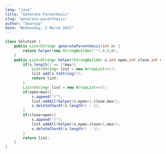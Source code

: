 ```yaml
---
lang: "java"
title: "Generate Parenthesis"
slug: "generate-parenthesis"
author: "Swaroop"
date: "Wednesday, 2 March 2022"
---
```

```java
class Solution {
    public List<String> generateParenthesis(int n) {
        return helper(new StringBuilder(""),0,0,n);
    }
    public List<String> helper(StringBuilder s,int open,int close,int max){
        if(s.length() == 2*max){
            List<String> list = new ArrayList<>();
            list.add(s.toString());
            return list;
        }
        List<String> list = new ArrayList<>();
        if(open<max){
            s.append("(");
            list.addAll(helper(s,open+1,close,max));
            s.deleteCharAt(s.length() - 1);
        }
        if(close<open){
            s.append(")");
            list.addAll(helper(s,open,close+1,max));
            s.deleteCharAt(s.length() - 1);
        }
        return list;
    }
}
```